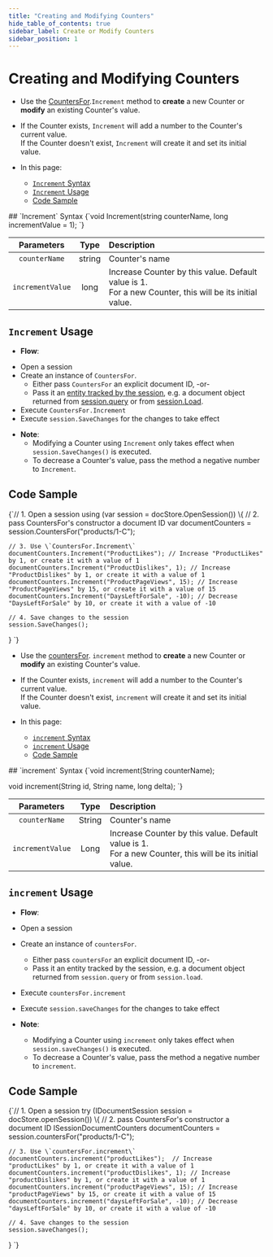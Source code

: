 ```yaml
---
title: "Creating and Modifying Counters"
hide_table_of_contents: true
sidebar_label: Create or Modify Counters
sidebar_position: 1
---
```





# Creating and Modifying Counters
<LanguageSwitcher supportedLanguages={supportedLanguages} />
<LanguageContent language="csharp">

<Admonition type="note" title="">

* Use the [CountersFor](../../document-extensions/counters/overview.mdx#counter-methods-and-the--object).`Increment` method to **create** a new Counter or **modify** an existing Counter's value.  

*  If the Counter exists, `Increment` will add a number to the Counter's current value.  
   If the Counter doesn't exist, `Increment` will create it and set its initial value.  

* In this page:
  - [`Increment` Syntax](../../document-extensions/counters/create-or-modify.mdx#increment-syntax)
  - [`Increment` Usage](../../document-extensions/counters/create-or-modify.mdx#increment-usage)
  - [Code Sample](../../document-extensions/counters/create-or-modify.mdx#code-sample)
</Admonition>
## `Increment` Syntax

<TabItem value="Increment-definition" label="Increment-definition">
<CodeBlock language="csharp">
{`void Increment(string counterName, long incrementValue = 1);
`}
</CodeBlock>
</TabItem>

| Parameters | Type | Description |
|:-------------:|:-------------:|:-------------|
| `counterName` |  string | Counter's name |
|`incrementValue` | long | Increase Counter by this value. Default value is 1. <br/> For a new Counter, this will be its initial value. |


## `Increment` Usage

*  **Flow**:  
  - Open a session  
  - Create an instance of `CountersFor`.  
      * Either pass `CountersFor` an explicit document ID, -or-  
      - Pass it an [entity tracked by the session](../../client-api/session/loading-entities.mdx), e.g. a document object returned from [session.query](../../client-api/session/querying/how-to-query.mdx) or from [session.Load](../../client-api/session/loading-entities.mdx#load).  
  - Execute `CountersFor.Increment`
  - Execute `session.SaveChanges` for the changes to take effect  

* **Note**:
    * Modifying a Counter using `Increment` only takes effect when `session.SaveChanges()` is executed.  
    * To decrease a Counter's value, pass the method a negative number to `Increment`.  


## Code Sample

<TabItem value="counters_region_Increment" label="counters_region_Increment">
<CodeBlock language="csharp">
{`// 1. Open a session
using (var session = docStore.OpenSession())
\{
    // 2. pass CountersFor's constructor a document ID  
    var documentCounters = session.CountersFor("products/1-C");

    // 3. Use \`CountersFor.Increment\`
    documentCounters.Increment("ProductLikes"); // Increase "ProductLikes" by 1, or create it with a value of 1
    documentCounters.Increment("ProductDislikes", 1); // Increase "ProductDislikes" by 1, or create it with a value of 1
    documentCounters.Increment("ProductPageViews", 15); // Increase "ProductPageViews" by 15, or create it with a value of 15
    documentCounters.Increment("DaysLeftForSale", -10); // Decrease "DaysLeftForSale" by 10, or create it with a value of -10

    // 4. Save changes to the session
    session.SaveChanges();
\}
`}
</CodeBlock>
</TabItem>



</LanguageContent>
<LanguageContent language="java">

<Admonition type="note" title="">

* Use the [countersFor](../../document-extensions/counters/overview.mdx#counter-methods-and-the--object). `increment` method to **create** a new Counter or **modify** an existing Counter's value.  

*  If the Counter exists, `increment` will add a number to the Counter's current value.  
   If the Counter doesn't exist, `increment` will create it and set its initial value.  

* In this page:
  - [`increment` Syntax](../../document-extensions/counters/create-or-modify.mdx#increment-syntax)
  - [`increment` Usage](../../document-extensions/counters/create-or-modify.mdx#increment-usage)
  - [Code Sample](../../document-extensions/counters/create-or-modify.mdx#code-sample)
</Admonition>
## `increment` Syntax

<TabItem value="Increment-definition" label="Increment-definition">
<CodeBlock language="java">
{`void increment(String counterName);

void increment(String id, String name, long delta);
`}
</CodeBlock>
</TabItem>

| Parameters | Type | Description |
|:-------------:|:-------------:|:-------------|
| `counterName` |  String | Counter's name |
|`incrementValue` | Long | Increase Counter by this value. Default value is 1. <br/> For a new Counter, this will be its initial value. |


## `increment` Usage

*  **Flow**:  
  * Open a session  
  * Create an instance of `countersFor`.  
      * Either pass `countersFor` an explicit document ID, -or-  
      * Pass it an entity tracked by the session, e.g. a document object 
        returned from `session.query` or from `session.load`.  
  * Execute `countersFor.increment`
  * Execute `session.saveChanges` for the changes to take effect  

* **Note**:
    * Modifying a Counter using `increment` only takes effect when `session.saveChanges()` is executed.  
    * To decrease a Counter's value, pass the method a negative number to `increment`.  


## Code Sample

<TabItem value="counters_region_Increment" label="counters_region_Increment">
<CodeBlock language="java">
{`// 1. Open a session
try (IDocumentSession session = docStore.openSession()) \{
    // 2. pass CountersFor's constructor a document ID
    ISessionDocumentCounters documentCounters = session.countersFor("products/1-C");

    // 3. Use \`countersFor.increment\`
    documentCounters.increment("productLikes");  // Increase "productLikes" by 1, or create it with a value of 1
    documentCounters.increment("productDislikes", 1); // Increase "productDislikes" by 1, or create it with a value of 1
    documentCounters.increment("productPageViews", 15); // Increase "productPageViews" by 15, or create it with a value of 15
    documentCounters.increment("daysLeftForSale", -10); // Decrease "daysLeftForSale" by 10, or create it with a value of -10

    // 4. Save changes to the session
    session.saveChanges();
\}
`}
</CodeBlock>
</TabItem>



</LanguageContent>

<!---
### Studio Articles
- [Studio Counters Management](../../studio/database/document-extensions/counters#counters)

### Client-API - Session Articles
- [Counters Overview](../../document-extensions/counters/overview)
- [Deleting a Counter](../../document-extensions/counters/delete)
- [Retrieving Counter Values](../../document-extensions/counters/retrieve-counter-values)
- [Counters and other features](../../document-extensions/counters/counters-and-other-features)
- [Counters In Clusters](../../document-extensions/counters/counters-in-clusters)

### Client-API - Operations Articles
- [Counters Operations](../../client-api/operations/counters/get-counters#operations--counters--how-to-get-counters)


-->